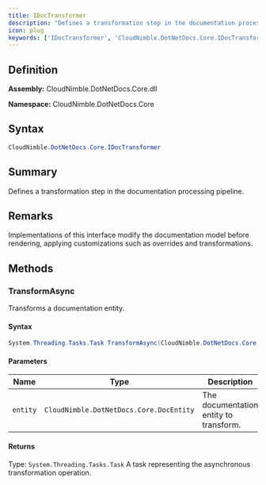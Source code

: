 ```yaml
---
title: IDocTransformer
description: "Defines a transformation step in the documentation processing pipeline."
icon: plug
keywords: ['IDocTransformer', 'CloudNimble.DotNetDocs.Core.IDocTransformer', 'CloudNimble.DotNetDocs.Core', 'interface']
---
```


## Definition

**Assembly:** CloudNimble.DotNetDocs.Core.dll

**Namespace:** CloudNimble.DotNetDocs.Core

## Syntax

```csharp
CloudNimble.DotNetDocs.Core.IDocTransformer
```

## Summary

Defines a transformation step in the documentation processing pipeline.

## Remarks

Implementations of this interface modify the documentation model before rendering,
            applying customizations such as overrides and transformations.

## Methods

### TransformAsync

Transforms a documentation entity.

#### Syntax

```csharp
System.Threading.Tasks.Task TransformAsync(CloudNimble.DotNetDocs.Core.DocEntity entity)
```

#### Parameters

| Name | Type | Description |
|------|------|-------------|
| `entity` | `CloudNimble.DotNetDocs.Core.DocEntity` | The documentation entity to transform. |

#### Returns

Type: `System.Threading.Tasks.Task`
A task representing the asynchronous transformation operation.

